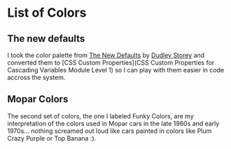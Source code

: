 
<Meta title="Docs/Colors" />

# List of Colors

## The new defaults

I took the color palette from [The New Defaults](http://dudleystorey.github.io/thenewdefaults/) by [Dudley Storey](https://twitter.com/dudleystorey) and converted them to [CSS Custom Properties](CSS Custom Properties for Cascading Variables Module Level 1) so I can play with them easier in code accross the system.

## Mopar Colors

The second set of colors, the one I labeled Funky Colors, are my interpretation of the colors used in Mopar cars in the late 1960s and early 1970s... nothing screamed out loud like cars painted in colors like Plum Crazy Purple or Top Banana :).
